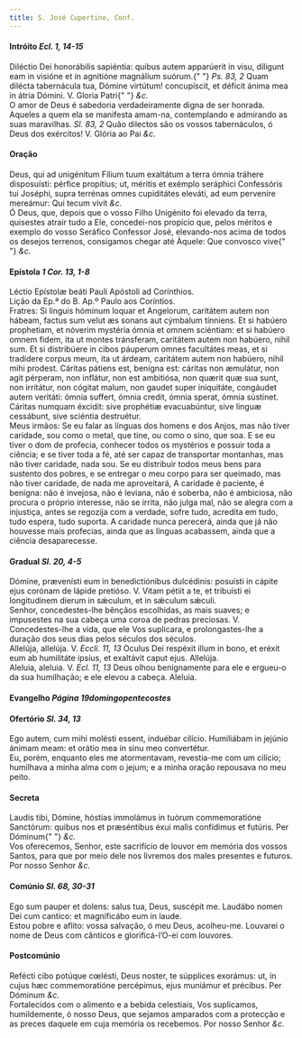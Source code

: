 ```yaml
---
title: S. José Cupertino, Conf.
---
```


<h4 class="text-center">
  Intróito <em>Ecl. 1, 14-15</em>
</h4>
<div class="container-fluid">
  <div class="row">
    <div class="col-6 dropcaps text-justify">
      Diléctio Dei honorábilis sapiéntia: quibus autem apparúerit in visu,
      díligunt eam in visióne et in agnitióne magnálium suórum.{" "}
      <em>Ps. 83, 2</em> Quam dilécta tabernácula tua, Dómine virtútum!
      concupíscit, et déficit ánima mea in átria Dómini. V. Gloria Patri{" "}
      <em>&c.</em>
    </div>
    <div class="col-6 dropcaps text-justify">
      O amor de Deus é sabedoria verdadeiramente digna de ser honrada. Aqueles a
      quem ela se manifesta amam-na, contemplando e admirando as suas
      maravilhas. <em>Sl. 83, 2</em> Quão dilectos são os vossos tabernáculos, ó
      Deus dos exércitos! V. Glória ao Pai <em>&c.</em>
    </div>
  </div>
</div>

<h4 class="text-center">Oração</h4>
<div class="container-fluid">
  <div class="row">
    <div class="col-6 dropcaps text-justify">
      Deus, qui ad unigénitum Fílium tuum exaltátum a terra ómnia tráhere
      disposuísti: pérfice propítius; ut, méritis et exémplo seráphici
      Confessóris tui Joséphi, supra terrénas omnes cupiditátes eleváti, ad eum
      perveníre mereámur: Qui tecum vivit <em>&c.</em>
    </div>
    <div class="col-6 dropcaps text-justify">
      Ó Deus, que, depois que o vosso Filho Unigénito foi elevado da terra,
      quisestes atrair tudo a Ele, concedei-nos propício que, pelos méritos e
      exemplo do vosso Seráfico Confessor José, elevando-nos acima de todos os
      desejos terrenos, consigamos chegar até Àquele: Que convosco vive{" "}
      <em>&c.</em>
    </div>
  </div>
</div>

<h4 class="text-center">
  Epístola <em>1 Cor. 13, 1-8</em>
</h4>
<div class="container-fluid">
  <div class="row">
    <div class="col-6 text-justify">
      Léctio Epístolæ beáti Pauli Apóstoli ad Corínthios.
    </div>
    <div class="col-6 text-justify">
      Lição da Ep.ª do B. Ap.º Paulo aos Coríntios.
    </div>
    <div class="col-6 dropcaps text-justify">
      Fratres: Si linguis hóminum loquar et Angelorum, caritátem autem non
      hábeam, factus sum velut æs sonans aut cýmbalum tínniens. Et si habúero
      prophetiam, et nóverim mystéria ómnia et omnem sciéntiam: et si habúero
      omnem fidem, ita ut montes tránsferam, caritátem autem non habúero, nihil
      sum. Et si distribúere in cibos páuperum omnes facultátes meas, et si
      tradídere corpus meum, ita ut árdeam, caritátem autem non habúero, nihil
      mihi prodest. Cáritas pátiens est, benígna est: cáritas non æmulátur, non
      agit pérperam, non inflátur, non est ambitiósa, non quærit quæ sua sunt,
      non irritátur, non cógitat malum, non gaudet super iniquitáte, congáudet
      autem veritáti: ómnia suffert, ómnia credit, ómnia sperat, ómnia sústinet.
      Cáritas numquam éxcidit: sive prophétiæ evacuabúntur, sive linguæ
      cessábunt, sive sciéntia destruétur.
    </div>
    <div class="col-6 dropcaps text-justify">
      Meus irmãos: Se eu falar as línguas dos homens e dos Anjos, mas não tiver
      caridade, sou como o metal, que tine, ou como o sino, que soa. E se eu
      tiver o dom de profecia, conhecer todos os mystérios e possuir toda a
      ciência; e se tiver toda a fé, até ser capaz de transportar montanhas, mas
      não tiver caridade, nada sou. Se eu distribuir todos meus bens para
      sustento dos pobres, e se entregar o meu corpo para ser queimado, mas não
      tiver caridade, de nada me aproveitará, A caridade é paciente, é benigna:
      não é invejosa, não é leviana, não é soberba, não é ambiciosa, não procura
      o próprio interesse, não se irrita, não julga mal, não se alegra com a
      injustiça, antes se regozija com a verdade, sofre tudo, acredita em tudo,
      tudo espera, tudo suporta. A caridade nunca perecerá, ainda que já não
      houvesse mais profecias, ainda que as línguas acabassem, ainda que a
      ciência desaparecesse.
    </div>
  </div>
</div>

<h4 class="text-center">
  Gradual <em>Sl. 20, 4-5</em>
</h4>
<div class="container-fluid">
  <div class="row">
    <div class="col-6 dropcaps text-justify">
      Dómine, prævenísti eum in benedictiónibus dulcédinis: posuísti in cápite
      ejus corónam de lápide pretióso. V. Vitam pétiit a te, et tribuísti ei
      longitudinem dierum in sǽculum, et in sǽculum sǽculi.
    </div>
    <div class="col-6 dropcaps text-justify">
      Senhor, concedestes-lhe bênçãos escolhidas, as mais suaves; e impusestes
      na sua cabeça uma coroa de pedras preciosas. V. Concedestes-lhe a vida,
      que ele Vos suplicara, e prolongastes-lhe a duração dos seus dias pelos
      séculos dos séculos.
    </div>
    <div class="col-6 text-justify">
      Allelúja, allelúja. V. <em>Eccli. 11, 13</em> Oculus Dei respéxit illum in
      bono, et eréxit eum ab humilitáte ipsíus, et exaltávit caput ejus.
      Allelúja.
    </div>
    <div class="col-6 text-justify">
      Aleluia, aleluia. V. <em>Ecl. 11, 13</em> Deus olhou benignamente para ele
      e ergueu-o da sua humilhação; e ele elevou a cabeça. Aleluia.
    </div>
  </div>
</div>

<h4 class="text-center">
  Evangelho <em>Página 19domingopentecostes</em>
</h4>

<h4 class="text-center">
  Ofertório <em>Sl. 34, 13</em>
</h4>
<div class="container-fluid">
  <div class="row">
    <div class="col-6 dropcaps text-justify">
      Ego autem, cum mihi molésti essent, induébar cilício. Humiliábam in
      jejúnio ánimam meam: et orátio mea in sinu meo convertétur.
    </div>
    <div class="col-6 dropcaps text-justify">
      Eu, porém, enquanto eles me atormentavam, revestia-me com um cilício;
      humilhava a minha alma com o jejum; e a minha oração repousava no meu
      peito.
    </div>
  </div>
</div>

<h4 class="text-center">Secreta</h4>
<div class="container-fluid">
  <div class="row">
    <div class="col-6 dropcaps text-justify">
      Laudis tibi, Dómine, hóstias immolámus in tuórum commemoratióne Sanctórum:
      quibus nos et præséntibus éxui malis confídimus et futúris. Per Dóminum{" "}
      <em>&c.</em>
    </div>
    <div class="col-6 dropcaps text-justify">
      Vos oferecemos, Senhor, este sacrifício de louvor em memória dos vossos
      Santos, para que por meio dele nos livremos dos males presentes e futuros.
      Por nosso Senhor <em>&c.</em>
    </div>
  </div>
</div>

<h4 class="text-center">
  Comúnio <em>Sl. 68, 30-31</em>
</h4>
<div class="container-fluid">
  <div class="row">
    <div class="col-6 dropcaps text-justify">
      Ego sum pauper et dolens: salus tua, Deus, suscépit me. Laudábo nomen Dei
      cum cantico: et magnificábo eum in laude.
    </div>
    <div class="col-6 dropcaps text-justify">
      Estou pobre e aflito: vossa salvação, ó meu Deus, acolheu-me. Louvarei o
      nome de Deus com cânticos e glorificá-l’O-ei com louvores.
    </div>
  </div>
</div>

<h4 class="text-center">Postcomúnio</h4>
<div class="container-fluid">
  <div class="row">
    <div class="col-6 dropcaps text-justify">
      Refécti cibo potúque cœlésti, Deus noster, te súpplices exorámus: ut, in
      cujus hæc commemoratióne percépimus, ejus muniámur et précibus. Per
      Dóminum <em>&c.</em>
    </div>
    <div class="col-6 dropcaps text-justify">
      Fortalecidos com o alimento e a bebida celestiais, Vos suplicamos,
      humildemente, ó nosso Deus, que sejamos amparados com a protecção e as
      preces daquele em cuja memória os recebemos. Por nosso Senhor <em>&c.</em>
    </div>
  </div>
</div>
